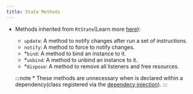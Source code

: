 ```yaml
---
title: State Methods
---
```



- Methods inherited from <HT>`RtState`</HT>(Learn more [here](/reactter/core_concepts/state_management/#state-methods)):
  - <HM>`update`</HM>: A method to notify changes after run a set of instructions.
  - <HM>`notify`</HM>: A method to force to notify changes.
  - *<HM>`bind`</HM>: A method to bind an instance to it.
  - *<HM>`unbind`</HM>: A method to unbind an instance to it.
  - *<HM>`dispose`</HM>: A method to remove all listeners and free resources.

  :::note
  \* These methods are unnecessary when is declared within a dependency(class registered via the [dependecy injection](/reactter/core_concepts/dependency_injection)).
  :::
